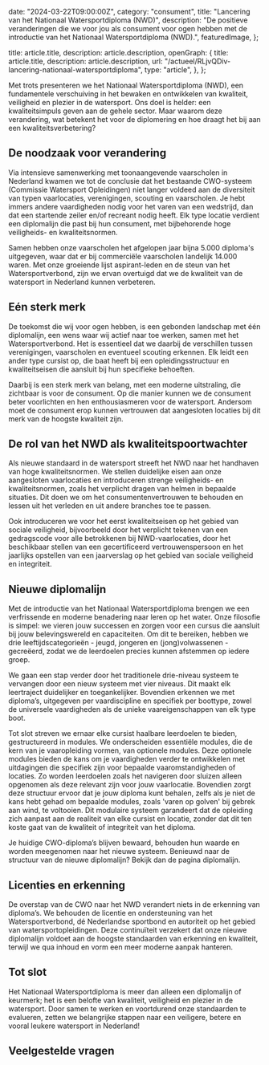 
  date: "2024-03-22T09:00:00Z",
  category: "consument",
  title: "Lancering van het Nationaal Watersportdiploma (NWD)",
  description:
    "De positieve veranderingen die we voor jou als consument voor ogen hebben met de introductie van het Nationaal Watersportdiploma (NWD).",
  featuredImage,
};

  title: article.title,
  description: article.description,
  openGraph: {
    title: article.title,
    description: article.description,
    url: "/actueel/RLjvQDiv-lancering-nationaal-watersportdiploma",
    type: "article",
  },
};


Met trots presenteren <Link href='/vaarlocaties'>we</Link> het Nationaal
Watersportdiploma (NWD), een fundamentele verschuiving in het bewaken en
ontwikkelen van kwaliteit, veiligheid en plezier in de watersport. Ons doel is
helder: een kwaliteitsimpuls geven aan de gehele sector. Maar waarom deze
verandering, wat betekent het voor de diplomering en hoe draagt het bij aan een
kwaliteitsverbetering?

## De noodzaak voor verandering

Via intensieve samenwerking met toonaangevende vaarscholen in Nederland kwamen
we tot de conclusie dat het bestaande CWO-systeem (Commissie Watersport
Opleidingen) niet langer voldeed aan de diversiteit van typen vaarlocaties,
verenigingen, scouting en vaarscholen. Je hebt immers andere vaardigheden nodig
voor het varen van een wedstrijd, dan dat een startende zeiler en/of recreant
nodig heeft. Elk type locatie verdient een diplomalijn die past bij hun
consument, met bijbehorende hoge veiligheids- en kwaliteitsnormen.

Samen hebben onze vaarscholen het afgelopen jaar bijna 5.000 diploma's
uitgegeven, waar dat er bij commerciële vaarscholen landelijk 14.000 waren. Met
onze groeiende lijst aspirant-leden en de steun van het Watersportverbond, zijn
we ervan overtuigd dat we de kwaliteit van de watersport in Nederland kunnen
verbeteren.

## Eén sterk merk

De toekomst die wij voor ogen hebben, is een gebonden landschap met één
diplomalijn, een wens waar wij actief naar toe werken, samen met het
Watersportverbond. Het is essentieel dat we daarbij de verschillen tussen
verenigingen, vaarscholen en eventueel scouting erkennen. Elk leidt een ander
type cursist op, die baat heeft bij een opleidingsstructuur en kwaliteitseisen
die aansluit bij hun specifieke behoeften.

Daarbij is een sterk merk van belang, met een moderne uitstraling, die zichtbaar
is voor de consument. Op die manier kunnen we de consument beter voorlichten en
hen enthousiasmeren voor de watersport. Andersom moet de consument erop kunnen
vertrouwen dat aangesloten locaties bij dit merk van de hoogste kwaliteit zijn.

## De rol van het NWD als kwaliteitspoortwachter

Als nieuwe standaard in de watersport streeft het NWD naar het handhaven van
hoge kwaliteitsnormen. We stellen duidelijke eisen aan onze aangesloten
vaarlocaties en introduceren strenge veiligheids- en kwaliteitsnormen, zoals het
verplicht dragen van helmen in bepaalde situaties. Dit doen we om het
consumentenvertrouwen te behouden en lessen uit het verleden en uit andere
branches toe te passen.

Ook introduceren we voor het eerst kwaliteitseisen op het gebied van sociale
veiligheid, bijvoorbeeld door het verplicht tekenen van een gedragscode voor
alle betrokkenen bij NWD-vaarlocaties, door het beschikbaar stellen van een
gecertificeerd vertrouwenspersoon en het jaarlijks opstellen van een jaarverslag
op het gebied van sociale veiligheid en integriteit.

## Nieuwe diplomalijn

Met de introductie van het Nationaal Watersportdiploma brengen we een
verfrissende en moderne benadering naar leren op het water. Onze filosofie is
simpel: we vieren jouw successen en zorgen voor een cursus die aansluit bij jouw
belevingswereld en capaciteiten. Om dit te bereiken, hebben we drie
leeftijdscategorieën - jeugd, jongeren en (jong)volwassenen - gecreëerd, zodat
we de leerdoelen precies kunnen afstemmen op iedere groep.

We gaan een stap verder door het traditionele drie-niveau systeem te vervangen
door een nieuw systeem met vier niveaus. Dit maakt elk leertraject duidelijker
en toegankelijker. Bovendien erkennen we met diploma’s, uitgegeven per
vaardiscipline en specifiek per boottype, zowel de universele vaardigheden als
de unieke vaareigenschappen van elk type boot.

Tot slot streven we ernaar elke cursist haalbare leerdoelen te bieden,
gestructureerd in modules. We onderscheiden essentiële modules, die de kern van
je vaaropleiding vormen, van optionele modules. Deze optionele modules bieden de
kans om je vaardigheden verder te ontwikkelen met uitdagingen die specifiek zijn
voor bepaalde vaaromstandigheden of locaties. Zo worden leerdoelen zoals het
navigeren door sluizen alleen opgenomen als deze relevant zijn voor jouw
vaarlocatie. Bovendien zorgt deze structuur ervoor dat je jouw diploma kunt
behalen, zelfs als je niet de kans hebt gehad om bepaalde modules, zoals 'varen
op golven' bij gebrek aan wind, te voltooien. Dit modulaire systeem garandeert
dat de opleiding zich aanpast aan de realiteit van elke cursist en locatie,
zonder dat dit ten koste gaat van de kwaliteit of integriteit van het diploma.

Je huidige CWO-diploma’s blijven bewaard, behouden hun waarde en worden
meegenomen naar het nieuwe systeem. Benieuwd naar de structuur van de nieuwe
diplomalijn? Bekijk dan de pagina
&#32;<Link href="/diplomalijn/consument">diplomalijn</Link>.

## Licenties en erkenning

De overstap van de CWO naar het NWD verandert niets in de erkenning van
diploma’s. We behouden de licentie en ondersteuning van het Watersportverbond,
dé Nederlandse sportbond en autoriteit op het gebied van watersportopleidingen.
Deze continuïteit verzekert dat onze nieuwe diplomalijn voldoet aan de hoogste
standaarden van erkenning en kwaliteit, terwijl we qua inhoud en vorm een meer
moderne aanpak hanteren.

## Tot slot

Het Nationaal Watersportdiploma is meer dan alleen een diplomalijn of keurmerk;
het is een belofte van kwaliteit, veiligheid en plezier in de watersport. Door
samen te werken en voortdurend onze standaarden te evalueren, zetten we
belangrijke stappen naar een veiligere, betere en vooral leukere watersport in
Nederland!

## Veelgestelde vragen

<LaunchFaq category="consument" />
